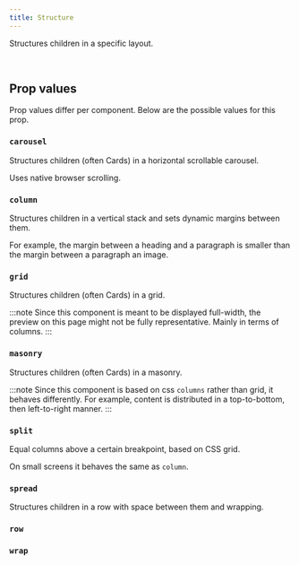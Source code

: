 ```yaml
---
title: Structure
---
```


Structures children in a specific layout.

<br />


## Prop values

Prop values differ per component. Below are the possible values for this prop.

### `carousel`

Structures children (often Cards) in a horizontal scrollable carousel.

Uses native browser scrolling.

<DecorativeField structure="carousel">
  <DecorativeBox style="min-width: 300px;" />
  <DecorativeBox style="min-width: 300px;" />
  <DecorativeBox style="min-width: 300px;" />
  <DecorativeBox style="min-width: 300px;" />
</DecorativeField>

### `column`

Structures children in a vertical stack and sets dynamic margins between them.

For example, the margin between a heading and a paragraph is smaller than the margin between a paragraph an image.

<DecorativeField structure="column">
  <DecorativeBox />
  <DecorativeBox />
  <DecorativeBox />
</DecorativeField>

### `grid`

Structures children (often Cards) in a grid.

:::note
Since this component is meant to be displayed full-width, the preview on this page might not be fully representative. Mainly in terms of columns.
:::

<DecorativeField structure="grid">
  <DecorativeBox />
  <DecorativeBox />
  <DecorativeBox />
  <DecorativeBox />
</DecorativeField>

### `masonry`

Structures children (often Cards) in a masonry.

:::note
Since this component is based on css `columns` rather than grid, it behaves differently. For example, content is distributed in a top-to-bottom, then left-to-right manner.
:::

<DecorativeField structure="masonry">
  <DecorativeBox />
  <DecorativeBox />
  <DecorativeBox />
  <DecorativeBox />
  <DecorativeBox />
  <DecorativeBox />
</DecorativeField>

### `split`

Equal columns above a certain breakpoint, based on CSS grid.

On small screens it behaves the same as `column`.

<DecorativeField structure="split">
  <DecorativeBox />
  <DecorativeBox />
</DecorativeField>

### `spread`

Structures children in a row with space between them and wrapping.

<DecorativeField structure="spread">
  <DecorativeBox />
  <DecorativeBox />
</DecorativeField>

### `row`

<DecorativeField structure="row">
  <DecorativeBox />
  <DecorativeBox />
  <DecorativeBox />
  <DecorativeBox />
</DecorativeField>

### `wrap`

<DecorativeField structure="wrap">
  <DecorativeBox />
  <DecorativeBox />
  <DecorativeBox />
  <DecorativeBox />
  <DecorativeBox />
</DecorativeField>
